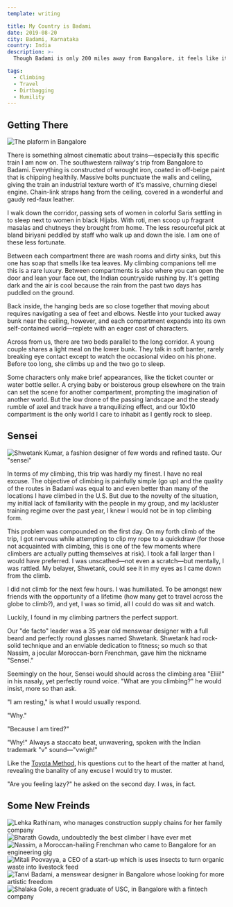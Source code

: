 ```yaml
---
template: writing

title: My Country is Badami
date: 2019-08-20
city: Badami, Karnataka
country: India
description: >-
  Though Badami is only 200 miles away from Bangalore, it feels like it could be it's own world. The tiny town in northern Karnataka is a quiet, religious place — centered along one main street. It is also home to some of the best sport clibing in India. Taking an overnight train each way, I spent the last week exploring Badami with a kind, funny, and impressively multi-cultural climbing gang from Bangalore.

tags:
  - Climbing
  - Travel
  - Dirtbagging
  - Humility
---
```


## Getting There

![The plaform in Bangalore](../images/train.jpg)

There is something almost cinematic about trains—especially this specific train I am now on. The southwestern railway's trip from Bangalore to Badami. Everything is constructed of wrought iron, coated in off-beige paint that is chipping healthily. Massive bolts punctuate the walls and ceiling, giving the train an industrial texture worth of it's massive, churning diesel engine. Chain-link straps hang from the ceiling, covered in a wonderful and gaudy red-faux leather.

I walk down the corridor, passing sets of women in colorful Saris settling in to sleep next to women in black Hijabs. With roti, men scoop up fragrant masalas and chutneys they brought from home. The less resourceful pick at bland biriyani peddled by staff who walk up and down the isle. I am one of these less fortunate.

Between each compartment there are wash rooms and dirty sinks, but this one has soap that smells like tea leaves. My climbing companions tell me this is a rare luxury. Between compartments is also where you can open the door and lean your face out, the Indian countryside rushing by. It's getting dark and the air is cool because the rain from the past two days has puddled on the ground.

Back inside, the hanging beds are so close together that moving about requires navigating a sea of feet and elbows. Nestle into your tucked away bunk near the ceiling, however, and each compartment expands into its own self-contained world—replete with an eager cast of characters.

Across from us, there are two beds parallel to the long corridor. A young couple shares a light meal on the lower bunk. They talk in soft banter, rarely breaking eye contact except to watch the occasional video on his phone. Before too long, she climbs up and the two go to sleep.

Some characters only make brief appearances, like the ticket counter or water bottle seller. A crying baby or boisterous group elsewhere on the train can set the scene for another compartment, prompting the imagination of another world. But the low drone of the passing landscape and the steady rumble of axel and track have a tranquilizing effect, and our 10x10 compartment is the only world I care to inhabit as I gently rock to sleep.

## Sensei

![Shwetank Kumar, a fashion designer of few words and refined taste. Our "sensei"](../images/shwetank.jpg)

In terms of my climbing, this trip was hardly my finest. I have no real excuse. The objective of climbing is painfully simple (go up) and the quality of the routes in Badami was equal to and even better than many of the locations I have climbed in the U.S. But due to the novelty of the situation, my initial lack of familiarity with the people in my group, and my lackluster training regime over the past year, I knew I would not be in top climbing form.

This problem was compounded on the first day. On my forth climb of the trip, I got nervous while attempting to clip my rope to a quickdraw (for those not acquainted with climbing, this is one of the few moments where climbers are actually putting themselves at risk). I took a fall larger than I would have preferred. I was unscathed—not even a scratch—but mentally, I was rattled. My belayer, Shwetank, could see it in my eyes as I came down from the climb.

I did not climb for the next few hours. I was humiliated. To be amongst new friends with the opportunity of a lifetime (how many get to travel across the globe to climb?), and yet, I was so timid, all I could do was sit and watch.

Luckily, I found in my climbing partners the perfect support.

Our "de facto" leader was a 35 year old menswear designer with a full beard and perfectly round glasses named Shwetank. Shwetank had rock-solid technique and an enviable dedication to fitness; so much so that Nassim, a jocular Moroccan-born Frenchman, gave him the nickname "Sensei."

Seemingly on the hour, Sensei would should across the climbing area "Eliii!" in his nasaly, yet perfectly round voice. "What are you climbing?" he would insist, more so than ask.

"I am resting," is what I would usually respond.

"Why."

"Because I am tired?"

"Why!" Always a staccato beat, unwavering, spoken with the Indian trademark "v" sound—"vwigh!"

Like the [Toyota Method](https://constantrenewal.com/toyota-method/), his questions cut to the heart of the matter at hand, revealing the banality of any excuse I would try to muster.

"Are you feeling lazy?" he asked on the second day. I was, in fact.

## Some New Freinds

![Lehka Rathinam, who manages construction supply chains for her family company](../images/lekha.jpg)
![Bharath Gowda, undoubtedly the best climber I have ever met](../images/bharath.jpg)
![Nassim, a Moroccan-hailing Frenchman who came to Bangalore for an engineering gig](../images/nassim.jpg)
![Mitali Poovayya, a CEO of a start-up which is uses insects to turn organic waste into livestock feed](../images/mitali.jpg)
![Tanvi Badami, a menswear designer in Bangalore whose looking for more artistic freedom](../images/tanvi.jpg)
![Shalaka Gole, a recent graduate of USC, in Bangalore with a fintech company](../images/shalaka.jpg)
